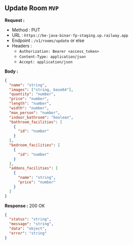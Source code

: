 
## Update Room `MVP`

**Request :**

- Method : <Badge method="PUT">PUT</Badge>
- URL : `https://be-java-binar-fp-staging.up.railway.app`
- Endpoint : `/v1/rooms/update` or else
- Headers :
  - `Authorization: Bearer <access_token>`
  - `Content-Type: application/json`
  - `Accept: application/json`

**Body :**

```json
{
  "name": "string",
  "images": ["string, base64"],
  "quantity": "number",
  "price": "number",
  "length": "number",
  "width": "number",
  "max_person": "number",
  "indoor_bathroom": "boolean",
  "bathroom_facilities": [
    {
      "id": "number"
    }
  ],
  "bedroom_facilities": [
    {
      "id": "number"
    }
  ],
  "addons_facilities": [
    {
      "name": "string",
      "price": "number"
    }
  ]
}
```

**Response :** <Badge outline variant="success">200 OK</Badge>

```json
{
  "status": "string",
  "message": "string",
  "data": "object",
  "error": "string"
}
```
